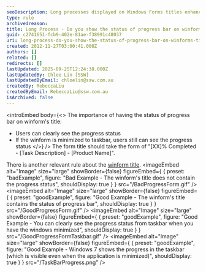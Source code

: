```yaml
---
seoDescription: Long processes displayed on Windows Forms titles enhance user experience by providing clear progress updates and taskbar visibility even when minimized.
type: rule
archivedreason:
title: Long Process - Do you show the status of progress bar on winform's title?
guid: c2741651-fcb9-402e-81ae-f38991c48037
uri: long-process-do-you-show-the-status-of-progress-bar-on-winforms-title
created: 2012-11-27T03:00:41.000Z
authors: []
related: []
redirects: []
lastUpdated: 2025-09-25T12:24:38.000Z
lastUpdatedBy: Chloe Lin [SSW]
lastUpdatedByEmail: chloelin@ssw.com.au
createdBy: RebeccaLiu
createdByEmail: RebeccaLiu@ssw.com.au
isArchived: false
---
```


<introEmbed
  body={<>
The importance of having the status of progress bar on winform's title:

- Users can clearly see the progress status
- If the winform is minimized to taskbar, users still can see the progress status
  </>}
/>
The form title should take the form of "[XX]% Completed - [Task Description] - [Product Name]".

There is another relevant rule about the [winform title](/title-bar-do-you-put-the-current-document-project-name-as-the-first-word-of-your-title-bar).
<imageEmbed
  alt="Image"
  size="large"
  showBorder={false}
  figureEmbed={ {
    preset: "badExample",
    figure: "Bad Example - The winform's title does not contain the progress status",
    shouldDisplay: true
  } }
  src="/BadProgressForm.gif"
/>
<imageEmbed
  alt="Image"
  size="large"
  showBorder={false}
  figureEmbed={ {
    preset: "goodExample",
    figure: "Good Example - The winform's title contains the status of progress bar",
    shouldDisplay: true
  } }
  src="/GoodProgressForm.gif"
/>
<imageEmbed
  alt="Image"
  size="large"
  showBorder={false}
  figureEmbed={ {
    preset: "goodExample",
    figure: "Good Example - You can clearly see the progress status from taskbar when you have the windows minimized",
    shouldDisplay: true
  } }
  src="/GoodProgressFormTaskbar.gif"
/>
<imageEmbed
  alt="Image"
  size="large"
  showBorder={false}
  figureEmbed={ {
    preset: "goodExample",
    figure: "Good Example - Windows 7 shows the progress in the taskbar (which is visible even when the application is minimized)",
    shouldDisplay: true
  } }
  src="/TaskBarProgress.png"
/>

